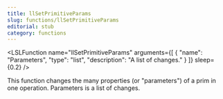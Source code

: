 ```yaml
---
title: llSetPrimitiveParams
slug: functions/llSetPrimitiveParams
editorial: stub
category: functions
---
```


<LSLFunction
	name="llSetPrimitiveParams"
	arguments={[
	{
		"name": "Parameters",
		"type": "list",
		"description": "A list of changes."
	}
]}
	sleep={0.2}
/>

This function changes the many properties (or &quot;parameters&quot;) of a prim in one operation. Parameters is a list of changes.
